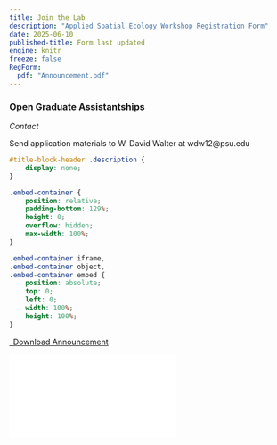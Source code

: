 ```yaml
---
title: Join the Lab
description: "Applied Spatial Ecology Workshop Registration Form"
date: 2025-06-10
published-title: Form last updated
engine: knitr
freeze: false
RegForm:
  pdf: "Announcement.pdf"
---
```

### Open Graduate Assistantships


*Contact*

Send application materials to W. David Walter at wdw12@psu.edu 

```css
#title-block-header .description {
    display: none;
}
```

```css
.embed-container {
    position: relative;
    padding-bottom: 129%;
    height: 0;
    overflow: hidden;
    max-width: 100%;
}

.embed-container iframe,
.embed-container object,
.embed-container embed {
    position: absolute;
    top: 0;
    left: 0;
    width: 100%;
    height: 100%;
}
```


```{=html}
<p class="text-center">
  <a class="btn btn-primary btn-lg form-download" href="`r rmarkdown::metadata$RegForm$pdf`" target="_blank">
    <i class="fa-solid fa-file-arrow-down"></i>&ensp;Download Announcement
  </a>
</p>

<div class="embed-container">
  <iframe src="`r rmarkdown::metadata$RegForm$pdf`" style="border: 0.5px"></iframe>
</div>
```
